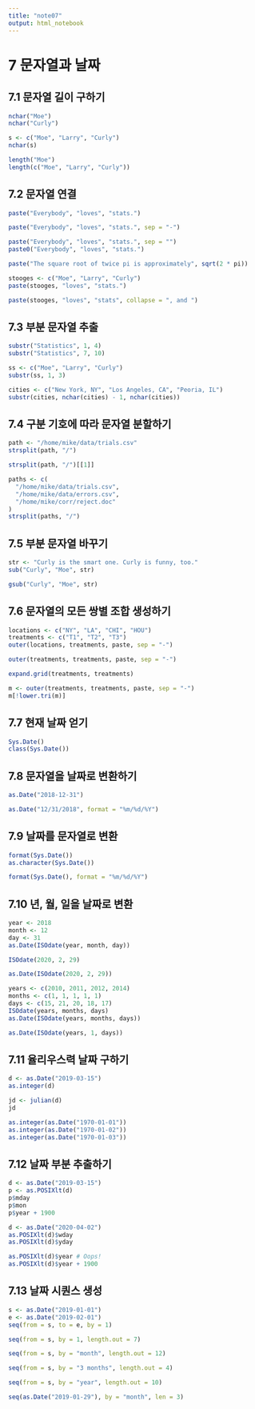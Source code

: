 ```yaml
---
title: "note07"
output: html_notebook
---
```


# 7 문자열과 날짜

## 7.1 문자열 길이 구하기

```r
nchar("Moe")
nchar("Curly")
```

```r
s <- c("Moe", "Larry", "Curly")
nchar(s)
```

```r
length("Moe")
length(c("Moe", "Larry", "Curly"))
```

## 7.2 문자열 연결

```r
paste("Everybody", "loves", "stats.")
```

```r
paste("Everybody", "loves", "stats.", sep = "-")
```

```r
paste("Everybody", "loves", "stats.", sep = "")
paste0("Everybody", "loves", "stats.")
```

```r
paste("The square root of twice pi is approximately", sqrt(2 * pi))
```

```r
stooges <- c("Moe", "Larry", "Curly")
paste(stooges, "loves", "stats.")
```

```r
paste(stooges, "loves", "stats", collapse = ", and ")
```

## 7.3 부분 문자열 추출

```r
substr("Statistics", 1, 4)
substr("Statistics", 7, 10)
```

```r
ss <- c("Moe", "Larry", "Curly")
substr(ss, 1, 3)
```

```r
cities <- c("New York, NY", "Los Angeles, CA", "Peoria, IL")
substr(cities, nchar(cities) - 1, nchar(cities))
```

## 7.4 구분 기호에 따라 문자열 분할하기

```r
path <- "/home/mike/data/trials.csv"
strsplit(path, "/")
```

```r
strsplit(path, "/")[[1]]
```

```r
paths <- c(
  "/home/mike/data/trials.csv",
  "/home/mike/data/errors.csv",
  "/home/mike/corr/reject.doc"
)
strsplit(paths, "/")
```

## 7.5 부분 문자열 바꾸기

```r
str <- "Curly is the smart one. Curly is funny, too."
sub("Curly", "Moe", str)
```

```r
gsub("Curly", "Moe", str)
```

## 7.6 문자열의 모든 쌍별 조합 생성하기

```r
locations <- c("NY", "LA", "CHI", "HOU")
treatments <- c("T1", "T2", "T3")
outer(locations, treatments, paste, sep = "-")
```

```r
outer(treatments, treatments, paste, sep = "-")
```

```r
expand.grid(treatments, treatments)
```

```r
m <- outer(treatments, treatments, paste, sep = "-")
m[!lower.tri(m)]
```

## 7.7 현재 날짜 얻기

```r
Sys.Date()
class(Sys.Date())
```

## 7.8 문자열을 날짜로 변환하기

```r
as.Date("2018-12-31")
```

```r
as.Date("12/31/2018", format = "%m/%d/%Y")
```

## 7.9 날짜를 문자열로 변환

```r
format(Sys.Date())
as.character(Sys.Date())
```

```r
format(Sys.Date(), format = "%m/%d/%Y")
```

## 7.10 년, 월, 일을 날짜로 변환

```r
year <- 2018
month <- 12
day <- 31
as.Date(ISOdate(year, month, day))
```

```r
ISOdate(2020, 2, 29)
```

```r
as.Date(ISOdate(2020, 2, 29))
```

```r
years <- c(2010, 2011, 2012, 2014)
months <- c(1, 1, 1, 1, 1)
days <- c(15, 21, 20, 18, 17)
ISOdate(years, months, days)
as.Date(ISOdate(years, months, days))
```

```r
as.Date(ISOdate(years, 1, days))
```

## 7.11 율리우스력 날짜 구하기

```r
d <- as.Date("2019-03-15")
as.integer(d)
```

```r
jd <- julian(d)
jd
```

```r
as.integer(as.Date("1970-01-01"))
as.integer(as.Date("1970-01-02"))
as.integer(as.Date("1970-01-03"))
```

## 7.12 날짜 부분 추출하기

```r
d <- as.Date("2019-03-15")
p <- as.POSIXlt(d)
p$mday
p$mon
p$year + 1900
```

```r
d <- as.Date("2020-04-02")
as.POSIXlt(d)$wday
as.POSIXlt(d)$yday
```

```r
as.POSIXlt(d)$year # Oops!
as.POSIXlt(d)$year + 1900
```

## 7.13 날짜 시퀀스 생성

```r
s <- as.Date("2019-01-01")
e <- as.Date("2019-02-01")
seq(from = s, to = e, by = 1)
```

```r
seq(from = s, by = 1, length.out = 7)
```

```r
seq(from = s, by = "month", length.out = 12)
```

```r
seq(from = s, by = "3 months", length.out = 4)
```

```r
seq(from = s, by = "year", length.out = 10)
```

```r
seq(as.Date("2019-01-29"), by = "month", len = 3)
```
